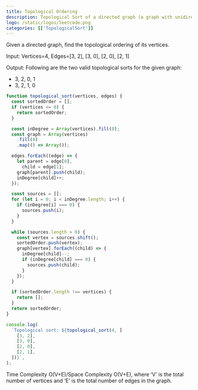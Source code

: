 ```yaml
---
title: Topological Ordering
description: Topological Sort of a directed graph (a graph with unidirectional edges) is a linear ordering of its vertices such that for every directed edge (U, V) from vertex U to vertex V, U comes before V in the ordering.
logo: /static/logos/leetcode.png
categories: [['TopologicalSort']]
---
```


Given a directed graph, find the topological ordering of its vertices.

Input: Vertices=4, Edges=[3, 2], [3, 0], [2, 0], [2, 1]

Output: Following are the two valid topological sorts for the given graph:

- 3, 2, 0, 1
- 3, 2, 1, 0

```js
function topological_sort(vertices, edges) {
  const sortedOrder = [];
  if (vertices <= 0) {
    return sortedOrder;
  }

  const inDegree = Array(vertices).fill(0);
  const graph = Array(vertices)
    .fill(0)
    .map(() => Array());

  edges.forEach((edge) => {
    let parent = edge[0],
      child = edge[1];
    graph[parent].push(child);
    inDegree[child]++;
  });

  const sources = [];
  for (let i = 0; i < inDegree.length; i++) {
    if (inDegree[i] === 0) {
      sources.push(i);
    }
  }

  while (sources.length > 0) {
    const vertex = sources.shift();
    sortedOrder.push(vertex);
    graph[vertex].forEach((child) => {
      inDegree[child]--;
      if (inDegree[child] === 0) {
        sources.push(child);
      }
    });
  }

  if (sortedOrder.length !== vertices) {
    return [];
  }
  return sortedOrder;
}

console.log(
  `Topological sort: ${topological_sort(4, [
    [3, 2],
    [3, 0],
    [2, 0],
    [2, 1],
  ])}`,
);
```

Time Complexity O(V+E)/Space Complexity O(V+E), where ‘V’ is the total number of vertices and ‘E’ is the total number of edges in the graph.
